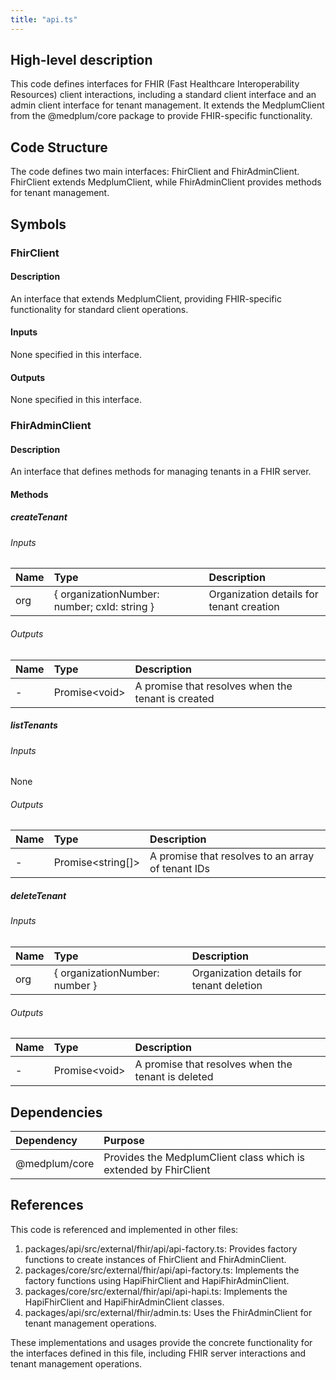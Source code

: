 ```yaml
---
title: "api.ts"
---
```


## High-level description
This code defines interfaces for FHIR (Fast Healthcare Interoperability Resources) client interactions, including a standard client interface and an admin client interface for tenant management. It extends the MedplumClient from the @medplum/core package to provide FHIR-specific functionality.

## Code Structure
The code defines two main interfaces: FhirClient and FhirAdminClient. FhirClient extends MedplumClient, while FhirAdminClient provides methods for tenant management.

## Symbols

### FhirClient
#### Description
An interface that extends MedplumClient, providing FHIR-specific functionality for standard client operations.

#### Inputs
None specified in this interface.

#### Outputs
None specified in this interface.

### FhirAdminClient
#### Description
An interface that defines methods for managing tenants in a FHIR server.

#### Methods

##### createTenant
###### Inputs
| Name | Type | Description |
|:-----|:-----|:------------|
| org | { organizationNumber: number; cxId: string } | Organization details for tenant creation |

###### Outputs
| Name | Type | Description |
|:-----|:-----|:------------|
| - | Promise&lt;void&gt; | A promise that resolves when the tenant is created |

##### listTenants
###### Inputs
None

###### Outputs
| Name | Type | Description |
|:-----|:-----|:------------|
| - | Promise&lt;string[]&gt; | A promise that resolves to an array of tenant IDs |

##### deleteTenant
###### Inputs
| Name | Type | Description |
|:-----|:-----|:------------|
| org | { organizationNumber: number } | Organization details for tenant deletion |

###### Outputs
| Name | Type | Description |
|:-----|:-----|:------------|
| - | Promise&lt;void&gt; | A promise that resolves when the tenant is deleted |

## Dependencies
| Dependency | Purpose |
|:-----------|:--------|
| @medplum/core | Provides the MedplumClient class which is extended by FhirClient |

## References
This code is referenced and implemented in other files:

1. packages/api/src/external/fhir/api/api-factory.ts: Provides factory functions to create instances of FhirClient and FhirAdminClient.
2. packages/core/src/external/fhir/api/api-factory.ts: Implements the factory functions using HapiFhirClient and HapiFhirAdminClient.
3. packages/core/src/external/fhir/api/api-hapi.ts: Implements the HapiFhirClient and HapiFhirAdminClient classes.
4. packages/api/src/external/fhir/admin.ts: Uses the FhirAdminClient for tenant management operations.

These implementations and usages provide the concrete functionality for the interfaces defined in this file, including FHIR server interactions and tenant management operations.